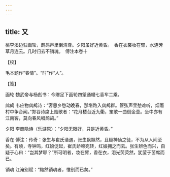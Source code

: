 ```yaml
---
---
---
```

title: 又
---







桃李溪边驻画轮，鹧鸪声里倒清尊。夕阳虽好近黄昏。　香在衣裳妆在臂，水连芳草月连云。几时归去不销魂。　傅注本卷十





【校】


毛本题作“春情”。“时”作“人”。





【笺】


画轮 魏武帝与杨彪书：今赠足下画轮四望通幰七香车二乘。

鹧鸪 韦应物鹧鸪诗：“客思乡愁动晚春，那堪路入鹧鸪群。管弦声里愁难听，烟雨村中争合闻。”郑谷诗席上贻歌者：“花月楼台近九衢，笙歌一曲倒金壶。坐中亦有江南客，莫向春风唱鹧鸪。”

夕阳 李商隐诗（乐游原）：“夕阳无限好，只是近黄昏。”

香在 傅注：传奇：张生与崔氏谐遇，张生飘飘然，且疑神仙之徒，不为从人间至矣。有顷，寺钟鸣，红娘促起，崔氏娇啼宛转，红娘拥之而去。张生辨色而兴，自疑于心曰：“岂其梦耶？”所可明者，妆在臂，香在衣，泪光荧荧然，犹莹于茵席而已。

销魂 江淹别赋：“黯然销魂者，惟别而已矣。”